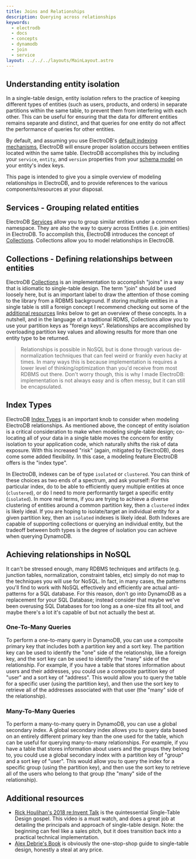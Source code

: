 ```yaml
---
title: Joins and Relationships
description: Querying across relationships
keywords:
  - electrodb
  - docs
  - concepts
  - dynamodb
  - join
  - service
layout: ../../../layouts/MainLayout.astro
---
```


## Understanding entity isolation

In a single-table design, entity isolation refers to the practice of keeping different types of entities (such as users, products, and orders) in separate partitions within the same table, to prevent them from interfering with each other. This can be useful for ensuring that the data for different entities remains separate and distinct, and that queries for one entity do not affect the performance of queries for other entities.

By default, and assuming you use ElectroDB's [default indexing mechanisms](/latest/modeling/indexes#composite-attribute-arrays), ElectroDB will ensure proper isolation occurs between entities located within the same table. ElectroDB accomplishes this by including your `service`, `entity`, and `version` properties from your [schema model](/latest/modeling/schema#model) on your entity's index keys.

This page is intended to give you a simple overview of modeling relationships in ElectroDB, and to provide references to the various components/resources at your disposal.

## Services - Grouping related entities

ElectroDB [Services](/latest/modeling/services) allow you to group similar entities under a common namespace. They are also the way to query across Entities (i.e. join entities) in ElectroDB. To accomplish this, ElectroDB introduces the concept of [Collections](/latest/modeling/collections). Collections allow you to model relationships in ElectroDB.

## Collections - Defining relationships between entities

ElectroDB [Collections](/latest/modeling/collections) is an implementation to accomplish "joins" in a way that is idiomatic to single-table design. The term "join" should be used loosely here, but is an important label to draw the attention of those coming to the library from a RDBMS background. If storing multiple entities in a single table is still a foreign concept I recommend checking out some of the [additional resources](#additional-resources) links below to get an overview of these concepts. In a nutshell, and in the language of a traditional RDMS, Collections allow you to use your partition keys as "foreign keys". Relationships are accomplished by overloading partition key values and allowing results for more than one entity type to be returned.

> Relationships is possible in NoSQL but is done through various de-normalization techniques that can feel weird or frankly even hacky at times. In many ways this is because implementation is requires a lower level of thinking/optimization than you'd receive from most RDBMS out there. Don't worry though, this is why I made ElectroDB: implementation is not always easy and is often messy, but it can still be encapsulated.

## Index Types
ElectroDB [Index Types](/latest/modeling/indexes#index-types) is an important knob to consider when modeling ElectroDB relationships. As mentioned above, the concept of entity isolation is a critical consideration to make when modeling single-table design; co-locating all of your data in a single table moves the concern for entity isolation to your application code, which naturally shifts the risk of data exposure. With this increased "risk" (again, mitigated by ElectroDB), does come some added flexibility. In this case, a modeling feature ElectroDB offers is the "index type".

In ElectroDB, indexes can be of type `isolated` or `clustered`. You can think of these choices as two ends of a spectrum, and ask yourself: For this particular index, do to be able to efficiently query multiple entities at once (`clustered`), or do I need to more performantly target a specific entity (`isolated`). In more real terms, if you are trying to achieve a diverse clustering of entities around a common partition key, then a `clustered` index is likely ideal. If you are hoping to isolate/target an individual entity for a given partition key, then an `isolated` indexes is likely ideal. Both Indexes are capable of supporting collections or querying an individual entity, but the tradeoff between both types is the degree of isolation you can achieve when querying DynamoDB.

## Achieving relationships in NoSQL

It can't be stressed enough, many RDBMS techniques and artifacts (e.g. junction tables, normalization, constraint tables, etc) simply do not map to the techniques you will use for NoSQL. In fact, in many cases, the patterns you'll find to work with NoSQL effectively and efficiently are actual anti-patterns for a SQL database. For this reason, don't go into DynamoDB as a replacement for your SQL Database; instead consider that maybe we've been overusing SQL Databases for too long as a one-size fits all tool, and maybe there's a lot it's capable of but not actually the best at.

### One-To-Many Queries

To perform a one-to-many query in DynamoDB, you can use a composite primary key that includes both a partition key and a sort key. The partition key can be used to identify the "one" side of the relationship, like a foreign key, and the sort key can be used to identify the "many" side of the relationship. For example, if you have a table that stores information about users and their addresses, you could use a composite partition key of "user" and a sort key of "address". This would allow you to query the table for a specific user (using the partition key), and then use the sort key to retrieve all of the addresses associated with that user (the "many" side of the relationship).

### Many-To-Many Queries

To perform a many-to-many query in DynamoDB, you can use a global secondary index. A global secondary index allows you to query data based on an entirely different primary key than the one used for the table, which can be useful for querying many-to-many relationships. For example, if you have a table that stores information about users and the groups they belong to, you could use a global secondary index with a partition key of "group" and a sort key of "user". This would allow you to query the index for a specific group (using the partition key), and then use the sort key to retrieve all of the users who belong to that group (the "many" side of the relationship).

## Additional resources

- [Rick Houlihan's 2018 re:Invent Talk](https://www.youtube.com/watch?v=HaEPXoXVf2k) is the quintessential Single-Table Design gospel. This video is a must watch, and does a great job at detailing the principals and approach of single-table design. Note: the beginning can feel like a sales pitch, but it does transition back into a practical technical implementation.
- [Alex Debrie's Book](https://www.dynamodbbook.com/) is obviously the one-stop-shop guide to single-table design, honestly a steal at any price.